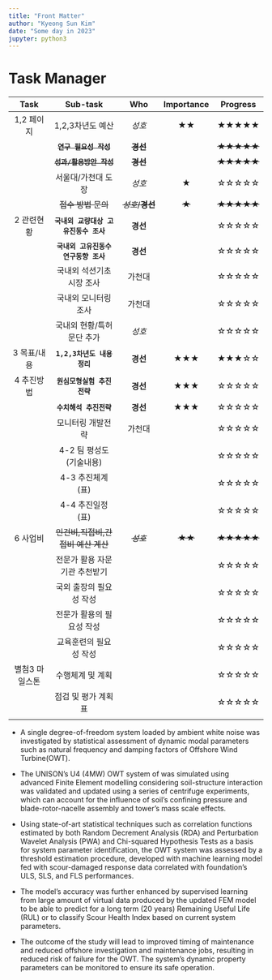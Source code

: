 ```yaml
---
title: "Front Matter"
author: "Kyeong Sun Kim"
date: "Some day in 2023"
jupyter: python3
---
```


# Task Manager

|      Task      |               Sub-task                |         Who         | Importance | Progress  |
|:-----------:|:--------------------:|:-----------:|:-----------:|:-----------:|
|   1,2 페이지   |           1,2,3차년도 예산            |       *성호*        |     ★★     |   ★★★★★   |
|                |      ~~**`연구 필요성 작성`**~~       |    ~~**경선**~~     |            | ~~★★★★★~~ |
|                |     ~~**`성과/활용방안 작성`**~~      |    ~~**경선**~~     |            | ~~★★★★★~~ |
|                |          서울대/가천대 도장           |       *성호*        |     ★      |   ☆☆☆☆☆   |
|                |          ~~접수 방법 문의~~           | ~~*성호*/**경선**~~ |   ~~★~~    | ~~★★★★★~~ |
|   2 관련현황   | **`국내외 교량대상 고유진동수 조사`** |      **경선**       |            |   ☆☆☆☆☆   |
|                | **`국내외 고유진동수 연구동향 조사`** |      **경선**       |            |   ☆☆☆☆☆   |
|                |       국내외 석션기초 시장 조사       |       가천대        |            |   ☆☆☆☆☆   |
|                |         국내외 모니터링 조사          |       가천대        |            |   ☆☆☆☆☆   |
|                |      국내외 현황/특허 문단 추가       |       *성호*        |            |   ☆☆☆☆☆   |
|  3 목표/내용   |      **`1,2,3차년도 내용 정리`**      |      **경선**       |    ★★★     |   ★★★☆☆   |
|   4 추진방법   |      **`원심모형실험 추진전략`**      |      **경선**       |    ★★★     |   ☆☆☆☆☆   |
|                |        **`수치해석 추진전략`**        |      **경선**       |    ★★★     |   ☆☆☆☆☆   |
|                |           모니터링 개발전략           |       가천대        |            |   ☆☆☆☆☆   |
|                |       4-2 팀 평성도 (기술내용)        |                     |            |   ☆☆☆☆☆   |
|                |           4-3 추진체계(표)            |                     |            |   ☆☆☆☆☆   |
|                |           4-4 추진일정(표)            |                     |            |   ☆☆☆☆☆   |
|    6 사업비    |  ~~인건비,직접비,간접비 예산 계산~~   |     ~~*성호*~~      |   ~~★★~~   | ~~★★★★★~~ |
|                |     전문가 활용 자문기관 추천받기     |                     |            |   ☆☆☆☆☆   |
|                |        국외 출장의 필요성 작성        |                     |            |   ☆☆☆☆☆   |
|                |       전문가 활용의 필요성 작성       |                     |            |   ☆☆☆☆☆   |
|                |        교육훈련의 필요성 작성         |                     |            |   ☆☆☆☆☆   |
| 별첨3 마일스톤 |           수행체계 및 계획            |                     |            |   ☆☆☆☆☆   |
|                |          점검 및 평가 계획표          |                     |            |   ☆☆☆☆☆   |
|                |                                       |                     |            |           |

-   A single degree-of-freedom system loaded by ambient white noise was investigated by statistical assessment of dynamic modal parameters such as natural frequency and damping factors of Offshore Wind Turbine(OWT).

-   The UNISON's U4 (4MW) OWT system of was simulated using advanced Finite Element modelling considering soil-structure interaction was validated and updated using a series of centrifuge experiments, which can account for the influence of soil's confining pressure and blade-rotor-nacelle assembly and tower's mass scale effects.

-   Using state-of-art statistical techniques such as correlation functions estimated by both Random Decrement Analysis (RDA) and Perturbation Wavelet Analysis (PWA) and Chi-squared Hypothesis Tests as a basis for system parameter identification, the OWT system was assessed by a threshold estimation procedure, developed with machine learning model fed with scour-damaged response data correlated with foundation's ULS, SLS, and FLS performances.

-   The model's accuracy was further enhanced by supervised learning from large amount of virtual data produced by the updated FEM model to be able to predict for a long term (20 years) Remaining Useful Life (RUL) or to classify Scour Health Index based on current system parameters.

-   The outcome of the study will lead to improved timing of maintenance and reduced offshore investigation and maintenance jobs, resulting in reduced risk of failure for the OWT. The system's dynamic property parameters can be monitored to ensure its safe operation.
